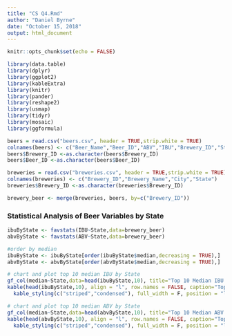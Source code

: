 ---
title: "CS Q4.Rmd"
author: "Daniel Byrne"
date: "October 15, 2018"
output: html_document
---

```{r setup, include=FALSE}
knitr::opts_chunk$set(echo = FALSE)
```

```{r, echo=FALSE, message=FALSE}

library(data.table)
library(dplyr)
library(ggplot2)
library(kableExtra)
library(knitr)
library(pander)
library(reshape2)
library(usmap)
library(tidyr)
library(mosaic)
library(ggformula)

beers = read.csv("beers.csv", header = TRUE,strip.white = TRUE)
colnames(beers) <- c("Beer_Name","Beer_ID","ABV","IBU","Brewery_ID","Style","Ounces")
beers$Brewery_ID <-as.character(beers$Brewery_ID)
beers$Beer_ID <-as.character(beers$Beer_ID)

breweries = read.csv("breweries.csv", header = TRUE,strip.white = TRUE)
colnames(breweries) <- c("Brewery_ID","Brewery_Name","City","State")
breweries$Brewery_ID <-as.character(breweries$Brewery_ID)

brewery_beer <- merge(breweries, beers, by=c("Brewery_ID"))
```

### Statistical Analysis of Beer Variables by State
```{r, warning=FALSE}
ibuByState <- favstats(IBU~State,data=brewery_beer)
abvByState <- favstats(ABV~State,data=brewery_beer)

#order by median
ibuByState <- ibuByState[order(ibuByState$median,decreasing = TRUE),]
abvByState <- abvByState[order(abvByState$median,decreasing = TRUE),]

# chart and plot top 10 median IBU by State
gf_col(median~State,data=head(ibuByState,10), title="Top 10 Median IBU by State")
kable(head(ibuByState,10), align = "l", row.names = FALSE, caption="Top 10 Median IBU by State") %>%
  kable_styling(c("striped","condensed"), full_width = F, position = "left", font_size = 10)

# chart and plot top 10 median ABV by State
gf_col(median~State,data=head(abvByState,10), title="Top 10 Median ABV by State")
kable(head(abvByState,10), align = "l", row.names = FALSE, caption="Top 10 Median ABV by State") %>%
  kable_styling(c("striped","condensed"), full_width = F, position = "left", font_size = 10)

```